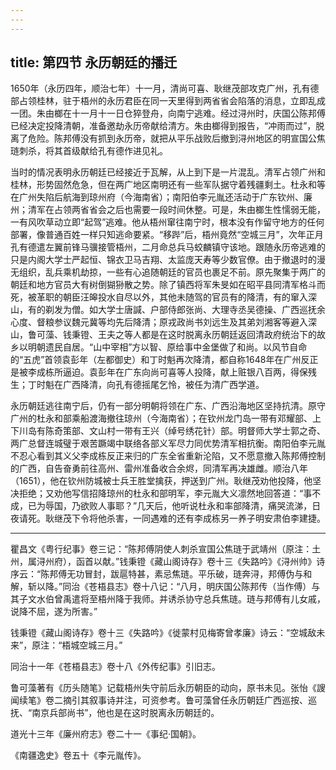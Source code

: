 ```yaml
---
---
---
```

title: 第四节 永历朝廷的播迁
---




1650年（永历四年，顺治七年）十一月，清尚可喜、耿继茂部攻克广州，孔有德部占领桂林，驻于梧州的永历君臣在同一天里得到两省省会陷落的消息，立即乱成一团。朱由榔在十一月十一日仓猝登舟，向南宁逃难。经过浔州时，庆国公陈邦傅已经决定投降清朝，准备邀劫永历帝献给清方。朱由榔得到报告，“冲雨而过”，脱离了危险。陈邦傅没有抓到永历帝，就把从平乐战败后撤到浔州地区的明宣国公焦琏刺杀，将其首级献给孔有德作进见礼。

当时的情况表明永历朝廷已经接近于瓦解，从上到下是一片混乱。清军占领广州和桂林，形势固然危急，但在两广地区南明还有一些军队据守着残疆剩土。杜永和等在广州失陷后航海到琼州府（今海南省）；南阳伯李元胤还活动于广东钦州、廉州；清军在占领两省省会之后也需要一段时间休整。可是，朱由榔生性懦弱无能，一有风吹草动立即“起驾”逃难。他从梧州窜往南宁时，根本没有作留守地方的任何部署，像普通百姓一样只知逃命要紧。“移跸”后，梧州竟然“空城三月”，次年正月孔有德遣左翼前锋马骥接管梧州，二月命总兵马蛟麟镇守该地。跟随永历帝逃难的只是内阁大学士严起恒、锦衣卫马吉翔、太监庞天寿等少数官僚。由于撤退时的漫无组织，乱兵乘机劫掠，一些有心追随朝廷的官员也裹足不前。原先聚集于两广的朝廷和地方官员大有树倒猢狲散之势。除了镇西将军朱旻如在昭平县同清军格斗而死，被革职的朝臣汪皞投水自尽以外，其他未随驾的官员有的降清，有的窜入深山，有的剃发为僧。如大学士唐諴、户部侍郎张尚、大理寺丞吴德操、广西巡抚余心度、督粮参议魏元冀等均先后降清；原戎政尚书刘远生及其弟刘湘客等避入深山，鲁可藻、钱秉镫、王夫之等人都是在这时脱离永历朝廷返回清政府统治下的故乡以明朝遗民自居。“山中宰相”方以智、原给事中金堡做了和尚。以风节自命的“五虎”首领袁彭年（左都御史）和丁时魁再次降清，都自称1648年在广州反正是被李成栋所逼迫。袁彭年在广东向尚可喜等人投降，献上赃银八百两，得保残生；丁时魁在广西降清，向孔有德摇尾乞怜，被任为清广西学道。

永历朝廷逃往南宁后，仍有一部分明朝将领在广东、广西沿海地区坚持抗清。原守广州的杜永和部乘船渡海撤往琼州（今海南省）；在钦州龙门岛一带有邓耀部、上下川岛有陈奇策部、文山村一带有王兴（绰号绣花针）部。明督师大学士郭之奇、两广总督连城璧于艰苦蹶竭中联络各部义军尽力同优势清军相抗衡。南阳伯李元胤不忍心看到其义父李成栋反正来归的广东全省重新沦陷，又不愿意撤入陈邦傅控制的广西，自告奋勇前往高州、雷州准备收合余烬，同清军再决雄雌。顺治八年（1651），他在钦州防城被士兵王胜堂擒获，押送到广州。耿继茂劝他投降，他坚决拒绝；又劝他写信招降琼州的杜永和部明军，李元胤大义凛然地回答道：“事不成，已为辱国，乃欲败人事耶？”几天后，他听说杜永和率部降清，痛哭流涕，日夜请死。耿继茂下令将他杀害，一同遇难的还有李成栋另一养子明安肃伯李建捷。



* * *



瞿昌文《粤行纪事》卷三记：“陈邦傅阴使人刺杀宣国公焦琏于武靖州（原注：土州，属浔州府），函首以献。”钱秉镫《藏山阁诗存》卷十三《失路吟》《浔州帅》诗序云：“陈邦傅无功冒封，跋扈特甚，素忌焦琏。平乐破，琏奔浔，邦傅伪与和解，斩以降。”同治《苍梧县志》卷十八记：“八月，明庆国公陈邦传（当作傅）与其子文水伯曾禹遣将至梧州降于我师。并诱杀协守总兵焦琏。琏与邦傅有儿女戚，说降不屈，遂为所害。” ​​​​​​​​​



钱秉镫《藏山阁诗存》卷十三《失路吟》《徙蒙村见梅寄曾孝廉》诗云：“空城敌未来”，原注：“梧城空城三月。” ​​​​​​​​​



同治十一年《苍梧县志》卷十八《外传纪事》引旧志。 ​​​​​​​​​



鲁可藻著有《历头随笔》记载梧州失守前后永历朝臣的动向，原书未见。张怡《謏闻续笔》卷二摘引其叙事诗并注，可资参考。鲁可藻曾任永历朝廷广西巡按、巡抚、“南京兵部尚书”，他也是在这时脱离永历朝廷的。 ​​​​​​​​​



道光十三年《廉州府志》卷二十一《事纪·国朝》。 ​​​​​​​​​



《南疆逸史》卷五十《李元胤传》。 ​​​​​​​​​
